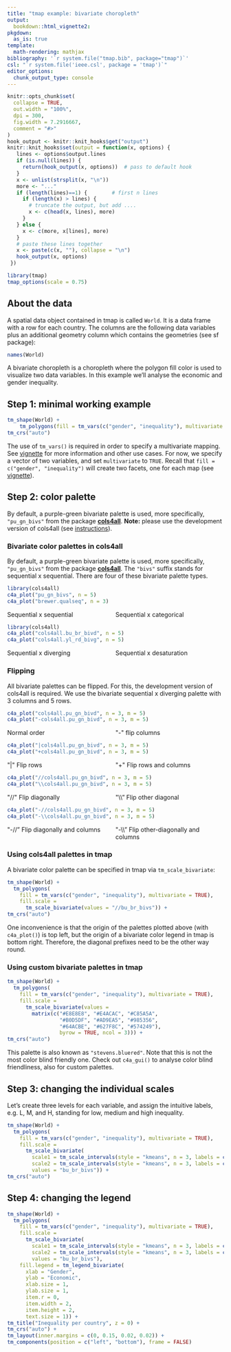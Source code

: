 ```yaml
---
title: "tmap example: bivariate choropleth"
output: 
  bookdown::html_vignette2:
pkgdown:
  as_is: true
template:
  math-rendering: mathjax
bibliography: '`r system.file("tmap.bib", package="tmap")`'
csl: "`r system.file('ieee.csl', package = 'tmap')`"
editor_options: 
  chunk_output_type: console
---
```


```r
knitr::opts_chunk$set(
  collapse = TRUE,
  out.width = "100%",
  dpi = 300,
  fig.width = 7.2916667,
  comment = "#>"
)
hook_output <- knitr::knit_hooks$get("output")
knitr::knit_hooks$set(output = function(x, options) {
   lines <- options$output.lines
   if (is.null(lines)) {
     return(hook_output(x, options))  # pass to default hook
   }
   x <- unlist(strsplit(x, "\n"))
   more <- "..."
   if (length(lines)==1) {        # first n lines
     if (length(x) > lines) {
       # truncate the output, but add ....
       x <- c(head(x, lines), more)
     }
   } else {
     x <- c(more, x[lines], more)
   }
   # paste these lines together
   x <- paste(c(x, ""), collapse = "\n")
   hook_output(x, options)
 })

```

```r
library(tmap)
tmap_options(scale = 0.75)
```


## About the data

A spatial data object contained in tmap is called `World`. It is a data frame with a row for each country. The columns are the following data variables plus an additional geometry column which contains the geometries (see sf package):

```r
names(World)
```

A bivariate choropleth is a choropleth where the polygon fill color is used to visualize two data variables. In this example we'll analyse the economic and gender inequality.




## Step 1: minimal working example

```r
tm_shape(World) +
    tm_polygons(fill = tm_vars(c("gender", "inequality"), multivariate = TRUE)) +
tm_crs("auto")
```

The use of `tm_vars()` is required in order to specify a multivariate mapping. See [vignette](https://r-tmap.github.io/tmap/articles/adv_multivariate) for more information and other use cases. For now, we specify a vector of two variables, and set `multivariate` to `TRUE`. Recall that `fill = c("gender", "inequality")` will create two facets, one for each map (see [vignette](https://r-tmap.github.io/tmap/articles/basics_facets#facets-one-dimensional)).

## Step 2: color palette

By default, a purple-green bivariate palette is used, more specifically, `"pu_gn_bivs"` from the package [**cols4all**](https://cols4all.github.io/cols4all-R/index.html). 
**Note:** please use the development version of cols4all (see [instructions](https://github.com/cols4all/cols4all-R?tab=readme-ov-file#installation)). 


### Bivariate color palettes in cols4all
By default, a purple-green bivariate palette is used, more specifically, `"pu_gn_bivs"` from the package [**cols4all**](https://cols4all.github.io/cols4all-R/index.html). The `"bivs"` suffix stands for sequential x sequential. There are four of these bivariate palette types.

```r
library(cols4all)
c4a_plot("pu_gn_bivs", n = 5)
c4a_plot("brewer.qualseq", n = 3)
```


<div style="display: flex; justify-content: space-between; margin-top: 0.5em;">
  <div style="flex: 1; text-align: left;">Sequential x sequential</div>
  <div style="flex: 1; text-align: left;">Sequential x categorical</div>
</div>



```r
library(cols4all)
c4a_plot("cols4all.bu_br_bivd", n = 5)
c4a_plot("cols4all.yl_rd_bivg", n = 5)
```


<div style="display: flex; justify-content: space-between; margin-top: 0.5em;">
  <div style="flex: 1; text-align: left;">Sequential x diverging</div>
  <div style="flex: 1; text-align: left;">Sequential x desaturation</div>
</div>

### Flipping

All bivariate palettes can be flipped. For this, the development version of cols4all is required. We use the bivariate sequential x diverging palette with 3 columns and 5 rows.

```r
c4a_plot("cols4all.pu_gn_bivd", n = 3, m = 5)
c4a_plot("-cols4all.pu_gn_bivd", n = 3, m = 5)
```

<div style="display: flex; justify-content: space-between; margin-top: 0.5em;">
  <div style="flex: 1; text-align: left;">Normal order</div>
  <div style="flex: 1; text-align: left;">\"-\" flip columns</div>
</div>

```r
c4a_plot("|cols4all.pu_gn_bivd", n = 3, m = 5)
c4a_plot("+cols4all.pu_gn_bivd", n = 3, m = 5)
```

<div style="display: flex; justify-content: space-between; margin-top: 0.5em;">
  <div style="flex: 1; text-align: left;">\"|\" Flip rows</div>
  <div style="flex: 1; text-align: left;">\"+\" Flip rows and columns</div>
</div>

```r
c4a_plot("//cols4all.pu_gn_bivd", n = 3, m = 5)
c4a_plot("\\cols4all.pu_gn_bivd", n = 3, m = 5)
```

<div style="display: flex; justify-content: space-between; margin-top: 0.5em;">
  <div style="flex: 1; text-align: left;">\"//\" Flip diagonally</div>
  <div style="flex: 1; text-align: left;">\"\\\\" Flip other diagonal</div>
</div>

```r
c4a_plot("-//cols4all.pu_gn_bivd", n = 3, m = 5)
c4a_plot("-\\cols4all.pu_gn_bivd", n = 3, m = 5)
```

<div style="display: flex; justify-content: space-between; margin-top: 0.5em;">
  <div style="flex: 1; text-align: left;">\"-//" Flip diagonally and columns</div>
  <div style="flex: 1; text-align: left;">\"-\\\\" Flip other-diagonally and columns</div>
</div>

### Using cols4all palettes in tmap

A bivariate color palette can be specified in tmap via `tm_scale_bivariate`:

```r
tm_shape(World) +
  tm_polygons(
    fill = tm_vars(c("gender", "inequality"), multivariate = TRUE),
    fill.scale = 
      tm_scale_bivariate(values = "//bu_br_bivs")) +
tm_crs("auto")
```


One inconvenience is that the origin of the palettes plotted above (with `c4a_plot()`) is top left, but the origin of a bivariate color legend in tmap is bottom right. Therefore, the diagonal prefixes need to be the other way round.


### Using custom bivariate palettes in tmap

```r
tm_shape(World) +
  tm_polygons(
    fill = tm_vars(c("gender", "inequality"), multivariate = TRUE),
    fill.scale = 
      tm_scale_bivariate(values = 
        matrix(c("#E8E8E8", "#E4ACAC", "#C85A5A",
        		 "#B0D5DF", "#AD9EA5", "#985356",
        		 "#64ACBE", "#627F8C", "#574249"),
        		 byrow = TRUE, ncol = 3))) +
tm_crs("auto")
```

This palette is also known as `"stevens.bluered"`. Note that this is not the most color blind friendly one. Check out `c4a_gui()` to analyse color blind friendliness, also for custom palettes.

## Step 3: changing the individual scales

Let's create three levels for each variable, and assign the intuitive labels, e.g. L, M, and H, standing for low, medium and high inequality.


```r
tm_shape(World) +
  tm_polygons(
    fill = tm_vars(c("gender", "inequality"), multivariate = TRUE),
    fill.scale = 
      tm_scale_bivariate(
        scale1 = tm_scale_intervals(style = "kmeans", n = 3, labels = c("L", "M", "H")),
      	scale2 = tm_scale_intervals(style = "kmeans", n = 3, labels = c("L", "M", "H")),
      	values = "bu_br_bivs")) +
tm_crs("auto") 
```

## Step 4: changing the legend

```r
tm_shape(World) +
  tm_polygons(
    fill = tm_vars(c("gender", "inequality"), multivariate = TRUE),
    fill.scale = 
      tm_scale_bivariate(
        scale1 = tm_scale_intervals(style = "kmeans", n = 3, labels = c("L", "M", "H")),
      	scale2 = tm_scale_intervals(style = "kmeans", n = 3, labels = c("L", "M", "H")),
      	values = "bu_br_bivs"),
    fill.legend = tm_legend_bivariate(
      xlab = "Gender",
      ylab = "Economic",
      xlab.size = 1,
      ylab.size = 1,
      item.r = 0,
      item.width = 2,
      item.height = 2,
      text.size = 1)) +
tm_title("Inequality per country", z = 0) +
tm_crs("auto") +
tm_layout(inner.margins = c(0, 0.15, 0.02, 0.02)) +
tm_components(position = c("left", "bottom"), frame = FALSE)
```

